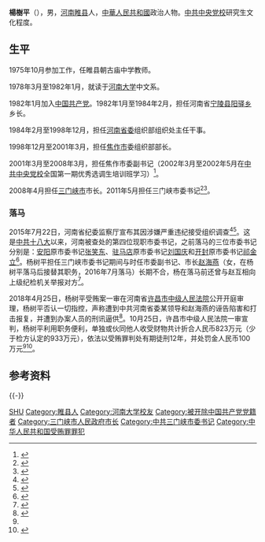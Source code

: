 {{not|杨述平}}
'''楊樹平'''（{{bd|1957年|7月|||catIdx=Y楊}}），男，[[河南省|河南]][[睢县|睢县]]人，[[中華人民共和國|中華人民共和國]]政治人物。[[中共中央党校|中共中央党校]]研究生文化程度。

== 生平 ==
1975年10月参加工作，任睢县朝古庙中学教师。

1978年3月至1982年1月，就读于[[河南大学|河南大学]]中文系。

1982年1月加入[[中国共产党|中国共产党]]。1982年1月至1984年2月，担任河南省[[宁陵县|宁陵县]][[阳驿乡|阳驿乡]]乡长。

1984年2月至1998年12月，担任[[中国共产党河南省委员会|河南省委]]组织部组织处主任干事。

1998年12月至2001年3月，担任[[焦作市|焦作市]]委组织部部长。

2001年3月至2008年3月，担任焦作市委副书记（2002年3月至2002年5月在[[中共中央党校|中共中央党校]]全国第一期优秀选调生培训班学习）<ref>{{cite web|url=http://www.chinadaily.com.cn/dfpd/henan/2011-08-31/content_3656055.html|title=三门峡市委书记杨树平同志简历|date=2011-08-31|publisher=人民网河南频道|access-date=2015-01-02|archive-date=2015-09-24|archive-url=https://web.archive.org/web/20150924050922/http://www.chinadaily.com.cn/dfpd/henan/2011-08-31/content_3656055.html|dead-url=no}}</ref>。

2008年4月担任[[三门峡市|三门峡市]]市长。2011年5月担任三门峡市委书记<ref>{{cite web|url=http://news.xinhuanet.com/local/2011-06/01/c_121482667.htm|title=杨树平任三门峡市委书记 李文慧任南阳市委书记|date=2011-06-01|publisher=三门峡市政府网|access-date=2015-01-02|archive-date=2011-08-25|archive-url=https://web.archive.org/web/20110825012633/http://news.xinhuanet.com/local/2011-06/01/c_121482667.htm|dead-url=no}}</ref><ref>{{cite news |title=刘南昌“空降”河南任三门峡市委书记 前两任相继落马 |url=https://china.huanqiu.com/article/9CaKrnJXfno |accessdate=2022-01-16 |work=环球网 |archive-date=2022-01-16 |archive-url=https://web.archive.org/web/20220116075718/https://china.huanqiu.com/article/9CaKrnJXfno |dead-url=no }}</ref>。

=== 落马 ===
2015年7月22日，河南省纪委监察厅宣布其因涉嫌严重违纪接受组织调查<ref>{{cite web|url=http://news.dahe.cn/2015/07-22/105320624.html|title=三门峡市市委书记杨树平接受组织调查|accessdate=2015-07-22|date=2015-07-22|publisher=大河网|archive-date=2018-12-03|archive-url=https://web.archive.org/web/20181203152307/http://news.dahe.cn/2015/07-22/105320624.html|dead-url=no}}</ref><ref>{{cite news |title=三门峡市委书记杨树平涉嫌严重违纪被调查 |url=http://news.hnr.cn/dj/201507/t20150722_2064783.html |accessdate=2021-11-10 |work=映象网 |archive-date=2021-11-10 |archive-url=https://web.archive.org/web/20211110045602/http://news.hnr.cn/dj/201507/t20150722_2064783.html |dead-url=no }}</ref>。这是[[中国共产党第十八次全国代表大会|中共十八大]]以来，河南被查处的第四位现职市委书记，之前落马的三位市委书记分别是：[[安阳市|安阳]]原市委书记[[张笑东|张笑东]]、[[驻马店市|驻马店]]原市委书记[[刘国庆_(1957年)|刘国庆]]和[[开封市|开封]]原市委书记[[祁金立|祁金立]]<ref>{{Cite web|url=http://news.163.com/15/0722/22/AV5OQ8R200014JB6.html|title=河南三门峡市委书记被查 前一天还谈为政反腐|accessdate=2018-12-03|date=2015-07-22|publisher=网易|archive-url=https://web.archive.org/web/20181203152250/http://news.163.com/15/0722/22/AV5OQ8R200014JB6.html|archive-date=2018-12-03|dead-url=yes}}</ref>。杨树平担任三门峡市委书记期间与时任市委副书记、市长[[赵海燕|赵海燕]]（女，在杨树平落马后接替其职务，2016年7月落马）长期不合，杨在落马前还曾与赵互相向上级纪检机关举报对方<ref name=":0">{{Cite web|url=http://news.sina.com.cn/c/2018-10-30/doc-ihnaivxq9328672.shtml|title=与女市长相互举报的市委书记，判了|accessdate=2018-12-03|date=2018-10-30|publisher=新浪|archive-date=2019-06-01|archive-url=https://web.archive.org/web/20190601195343/http://news.sina.com.cn/c/2018-10-30/doc-ihnaivxq9328672.shtml|dead-url=no}}</ref>。

2018年4月25日，杨树平受贿案一审在河南省[[许昌市中级人民法院|许昌市中级人民法院]]公开开庭审理，杨树平否认一切指控，声称遭到中共河南省委某领导和赵海燕的诬告陷害和打击报复，并遭到办案人员的刑讯逼供<ref>{{Cite web|url=http://www.xhlzw.com/news/?1489.html|title=被指控受贿近千万 三门峡原市委书记杨树平法庭上喊冤不认罪|accessdate=2018-12-03|date=2018-05-03|publisher=新华廉政网|archive-url=https://web.archive.org/web/20181204005747/http://www.xhlzw.com/news/?1489.html|archive-date=2018-12-04|dead-url=yes}}</ref>。10月25日，许昌市中级人民法院一审宣判，杨树平利用职务便利，单独或伙同他人收受财物共计折合人民币823万元（少于检方认定的933万元），依法以受贿罪判处有期徒刑12年，并处罚金人民币100万元<ref name=":0" /><ref>{{cite news |title=三门峡原市委书记杨树平受贿案在许昌一审开庭--大河网 |url=http://newpaper.dahe.cn/dhb/html/2018-04/27/content_241652.htm |accessdate=2021-11-10 |work=大河网 |archive-date=2021-11-10 |archive-url=https://web.archive.org/web/20211110045431/http://newpaper.dahe.cn/dhb/html/2018-04/27/content_241652.htm |dead-url=no }}</ref>。

== 参考资料 ==
{{reflist}}
{{-}}
{{start box}}
{{s-ppo|cpc}}
{{s-before|[[李文慧|李文慧]]}}
{{s-title|[[中国共产党三门峡市委员会|中国共产党三门峡市委员会]]书记|2011年5月－2015年7月}}
{{s-after|[[赵海燕|赵海燕]]}}
{{s-gov|prc}}
{{s-before|[[李文慧|李文慧]]}}
{{s-title|[[三门峡市人民政府|三门峡市人民政府]]市长|2008年4月－2011年5月}}
{{s-after|[[赵海燕|赵海燕]]}}
{{end box}}

{{中共十八大到十九大期间的反腐败工作}}

{{Authority control}}
{{DEFAULTSORT:Yang杨}}
[[Category:杨姓|SHU]]
[[Category:睢县人|Category:睢县人]]
[[Category:河南大学校友|Category:河南大学校友]]
[[Category:被开除中国共产党党籍者|Category:被开除中国共产党党籍者]]
[[Category:三门峡市人民政府市长|Category:三门峡市人民政府市长]]
[[Category:中共三门峡市委书记|Category:中共三门峡市委书记]]
[[Category:中华人民共和国受贿罪罪犯|Category:中华人民共和国受贿罪罪犯]]